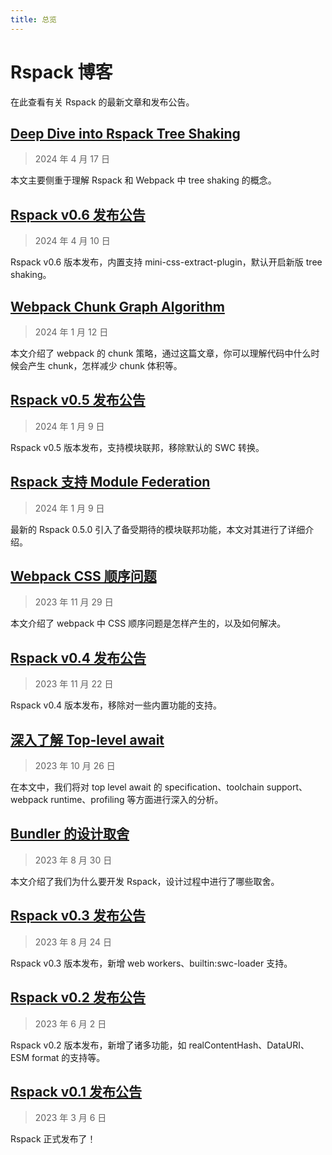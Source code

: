 ```yaml
---
title: 总览
---
```


# Rspack 博客

在此查看有关 Rspack 的最新文章和发布公告。

## [Deep Dive into Rspack Tree Shaking](https://github.com/orgs/web-infra-dev/discussions/17)

> 2024 年 4 月 17 日

本文主要侧重于理解 Rspack 和 Webpack 中 tree shaking 的概念。

## [Rspack v0.6 发布公告](/blog/announcing-0-6)

> 2024 年 4 月 10 日

Rspack v0.6 版本发布，内置支持 mini-css-extract-plugin，默认开启新版 tree shaking。

## [Webpack Chunk Graph Algorithm](https://github.com/orgs/web-infra-dev/discussions/16)

> 2024 年 1 月 12 日

本文介绍了 webpack 的 chunk 策略，通过这篇文章，你可以理解代码中什么时候会产生 chunk，怎样减少 chunk 体积等。

## [Rspack v0.5 发布公告](/blog/announcing-0-5)

> 2024 年 1 月 9 日

Rspack v0.5 版本发布，支持模块联邦，移除默认的 SWC 转换。

## [Rspack 支持 Module Federation](/blog/module-federation-added-to-rspack)

> 2024 年 1 月 9 日

最新的 Rspack 0.5.0 引入了备受期待的模块联邦功能，本文对其进行了详细介绍。

## [Webpack CSS 顺序问题](https://github.com/orgs/web-infra-dev/discussions/13)

> 2023 年 11 月 29 日

本文介绍了 webpack 中 CSS 顺序问题是怎样产生的，以及如何解决。

## [Rspack v0.4 发布公告](/blog/announcing-0-4)

> 2023 年 11 月 22 日

Rspack v0.4 版本发布，移除对一些内置功能的支持。

## [深入了解 Top-level await](https://github.com/orgs/web-infra-dev/discussions/10)

> 2023 年 10 月 26 日

在本文中，我们将对 top level await 的 specification、toolchain support、webpack runtime、profiling 等方面进行深入的分析。

## [Bundler 的设计取舍](https://github.com/orgs/web-infra-dev/discussions/4)

> 2023 年 8 月 30 日

本文介绍了我们为什么要开发 Rspack，设计过程中进行了哪些取舍。

## [Rspack v0.3 发布公告](/blog/announcing-0-3)

> 2023 年 8 月 24 日

Rspack v0.3 版本发布，新增 web workers、builtin:swc-loader 支持。

## [Rspack v0.2 发布公告](/blog/announcing-0-2)

> 2023 年 6 月 2 日

Rspack v0.2 版本发布，新增了诸多功能，如 realContentHash、DataURI、ESM format 的支持等。

## [Rspack v0.1 发布公告](/blog/announcing-0-1)

> 2023 年 3 月 6 日

Rspack 正式发布了！
